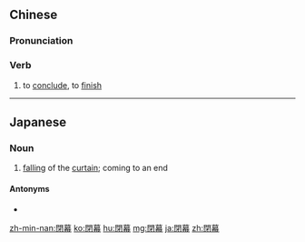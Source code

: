 {{also|闭幕}}
==Chinese==
{{zh-forms|s=闭幕}}

===Pronunciation===
{{zh-pron
|m=bìmù
|c=bai3 mok6
|h=pfs=pi-muk/pi-mok
|mn=pì-bō͘
|cat=v
}}

===Verb===
{{zh-verb}}

# {{lb|zh|of a conference or performance}} to [[conclude]], to [[finish]]

----

==Japanese==
{{ja-kanjitab|へい|まく|yomi=o}}

===Noun===
{{ja-noun|へいまく}}

# [[falling]] of the [[curtain]]; coming to an end

====Antonyms====
* {{l|ja|開幕}}

[[zh-min-nan:閉幕]]
[[ko:閉幕]]
[[hu:閉幕]]
[[mg:閉幕]]
[[ja:閉幕]]
[[zh:閉幕]]